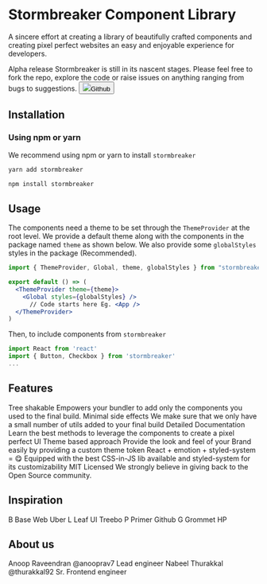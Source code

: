 

<Meta title="welcome/Stormbreaker" decorators={defaultDecoratorArr}/>

# Stormbreaker Component Library

A sincere effort at creating a library of beautifully crafted components and creating pixel perfect websites an easy and enjoyable experience for developers. 

<BoxDoc pt={4} />

<Container gap={15}>
  <Grid span={6}>
    <BoxDoc p={4} borderRadius={4} style={{
      boxShadow: "0 8px 20px rgba(143,168,191,.35)"
    }}>
      <Text variant="h4" fontWeight="bold">Alpha release</Text>
      <Text variant="body2" pt={3} color="mono" fontWeight="light"> Stormbreaker is still in its nascent stages. Please feel free to fork the repo, explore the code or raise issues on anything ranging from bugs to suggestions.</Text>
      <Box pt={6}/>
      <Button appearance="primary" href='https://github.com/anooprav7/stormbreaker-cl' target="_blank"><img src={githubIcon} style={{width: 16, height: 16, marginRight: 8}}/>Github</Button>
    </BoxDoc>
  </Grid>
</Container>

<BoxDoc pt={15} />

  
## Installation

<BoxDoc pt={10} />

### Using npm or yarn

We recommend using npm or yarn to install `stormbreaker`

```js dark
yarn add stormbreaker

```


```js dark
npm install stormbreaker

```

## Usage

<BoxDoc pt={2} />

The components need a theme to be set through the `ThemeProvider` at the root level. We provide a default theme along with the components in the package named `theme` as shown below.
We also provide some `globalStyles` styles in the package (Recommended).

```jsx padded dark
import { ThemeProvider, Global, theme, globalStyles } from "stormbreaker"

export default () => (
  <ThemeProvider theme={theme}>
    <Global styles={globalStyles} />
      // Code starts here Eg. <App />
  </ThemeProvider>
)
```

Then, to include components from `stormbreaker`

```js dark
import React from 'react'
import { Button, Checkbox } from 'stormbreaker'
...

```

<BoxDoc pt={5} />

## Features

<BoxDoc pt={10} />

<Container gap={10}>
  <Grid span={4}>
    <BoxDoc borderRadius={4} bg='primary100' overflow="hidden" style={{
      boxShadow: "0 8px 20px rgba(143,168,191,.35)"
    }}>
      <BoxDoc height={125} bg="mono100"/>
      <Text color="mono900" fontWeight="bold" variant="body1" pt={3} pb={1} px={3}>Tree shakable</Text>
      <Text color="mono700" fontWeight="light" variant="body1"  pb={3} px={3}>Empowers your bundler to add only the components you used to the final build.</Text>
    </BoxDoc>
  </Grid>
  <Grid span={4}>
    <BoxDoc style={{
      boxShadow: "0 8px 20px rgba(143,168,191,.35)"
    }} borderRadius={4} bg='success100' overflow="hidden">
      <BoxDoc height={125} bg="mono100"/>
      <Text color="mono900" fontWeight="bold" variant="body1" pt={3} pb={1} px={3}>Minimal side effects</Text>
      <Text color="mono700" fontWeight="light" variant="body1"  pb={3} px={3}>We make sure that we only have a small number of utils added to your final build</Text>
    </BoxDoc>
  </Grid>
  <Grid span={4}>
    <BoxDoc style={{
      boxShadow: "0 8px 20px rgba(143,168,191,.35)"
    }} borderRadius={4} bg='warning100' overflow="hidden">
      <BoxDoc height={125} bg="mono100"/>
      <Text color="mono900" fontWeight="bold" variant="body1" pt={3} pb={1} px={3}>Detailed Documentation</Text>
      <Text color="mono700" fontWeight="light" variant="body1"  pb={3} px={3}>Learn the best methods to leverage the components to create a pixel perfect UI</Text>
    </BoxDoc>
  </Grid>
</Container>
<Container gap={10} pt={4}>
  <Grid span={4}>
    <BoxDoc borderRadius={4} bg='accent100' overflow="hidden" style={{
      boxShadow: "0 8px 20px rgba(143,168,191,.35)"
    }}>
      <BoxDoc height={125} bg="mono100"/>
      <Text color="mono900" fontWeight="bold" variant="body1" pt={3} pb={1} px={3}>Theme based approach</Text>
      <Text color="mono700" fontWeight="light" variant="body1"  pb={3} px={3}>Provide the look and feel of your Brand easily by providing a custom theme token</Text>
    </BoxDoc>
  </Grid>
  <Grid span={4}>
    <BoxDoc style={{
      boxShadow: "0 8px 20px rgba(143,168,191,.35)"
    }} borderRadius={4} bg='error100' overflow="hidden">
      <BoxDoc height={125} bg="mono100" />
      <Text color="mono900" fontWeight="bold" variant="body1" pt={3} pb={1} px={3}>React + emotion + styled-system = &#128523;</Text>
      <Text color="mono700" fontWeight="light" variant="body1"  pb={3} px={3}>Equipped with the best CSS-in-JS lib available and styled-system for its customizability</Text>
    </BoxDoc>
  </Grid>
  <Grid span={4}>
    <BoxDoc style={{
      boxShadow: "0 8px 20px rgba(143,168,191,.35)"
    }} borderRadius={4} bg='primary100' overflow="hidden">
      <BoxDoc height={125} bg="mono100"/>
      <Text color="mono900" fontWeight="bold" variant="body1" pt={3} pb={1} px={3}>MIT Licensed</Text>
      <Text color="mono700" fontWeight="light" variant="body1"  pb={3} px={3}>We strongly believe in giving back to the Open Source community.</Text>
    </BoxDoc>
  </Grid>
</Container>
<BoxDoc pt={15} />



<!-- ## Themes -->


## Inspiration

<BoxDoc pt={10} />

<Container gap={20}>
  <Grid span={6}>
    <BoxDoc display="flex" href="https://baseweb.design/" target="_blank" style={{
      boxShadow: "0 8px 20px rgba(143,168,191,.35)"
    }} borderRadius={4} p={3} mb={5}>
      <BoxDoc  height={50} width={50} display="flex" alignItems="center" justifyContent="center" borderRadius={4} color="white" bg="primary800">B</BoxDoc>
      <BoxDoc display="flex" justifyContent="center" flexDirection="column" pl={3}>
        <Text variant="body1" fontWeight="bold" color="mono800">Base Web</Text>
        <Text variant="body1" color="mono400">Uber</Text>
      </BoxDoc>
    </BoxDoc>
  </Grid>
  <Grid span={6}>
    <BoxDoc display="flex" href="https://leaf-ui.treebo.com/" target="_blank" style={{
      boxShadow: "0 8px 20px rgba(143,168,191,.35)"
    }} borderRadius={4} p={3} mb={5}>
      <BoxDoc  height={50} width={50} display="flex" alignItems="center" justifyContent="center" borderRadius={4} bg="success600" color="white">L</BoxDoc>
      <BoxDoc display="flex" justifyContent="center" flexDirection="column" pl={3}>
        <Text variant="body1" fontWeight="bold" color="mono800">Leaf UI</Text>
        <Text variant="body1" color="mono400">Treebo</Text>
      </BoxDoc>
    </BoxDoc>
  </Grid>
  <Grid span={6}>
    <BoxDoc display="flex" href="https://primer.style/components/" target="_blank" style={{
      boxShadow: "0 8px 20px rgba(143,168,191,.35)"
    }} borderRadius={4} p={3} mb={5}>
      <BoxDoc  height={50} width={50} display="flex" alignItems="center" justifyContent="center" borderRadius={4} bg="mono900" color="white">P</BoxDoc>
      <BoxDoc display="flex" justifyContent="center" flexDirection="column" pl={3}>
        <Text variant="body1" fontWeight="bold" color="mono800">Primer</Text>
        <Text variant="body1" color="mono400">Github</Text>
      </BoxDoc>
    </BoxDoc>
  </Grid>
  <Grid span={6}>
    <BoxDoc display="flex" href="https://v2.grommet.io/" target="_blank" style={{
      boxShadow: "0 8px 20px rgba(143,168,191,.35)"
    }} borderRadius={4} p={3} mb={5}>
      <BoxDoc  height={50} width={50} display="flex" alignItems="center" justifyContent="center" borderRadius={4} bg="accent500" color="white">G</BoxDoc>
      <BoxDoc display="flex" justifyContent="center" flexDirection="column" pl={3}>
        <Text variant="body1" fontWeight="bold" color="mono800">Grommet</Text>
        <Text variant="body1" color="mono400">HP</Text>
      </BoxDoc>
    </BoxDoc>
  </Grid>
</Container>
<BoxDoc pt={15} />

## About us

<BoxDoc pt={10}/>
<Container gap={10} justifyContent="center">
  <Grid span={4}>
    <BoxDoc display="flex" flexDirection="column" alignItems="center">
      <Avatar border="5px solid" borderColor="white" size={44} rounded src="https://avatars1.githubusercontent.com/u/14026683?s=400&u=f79f736f8a34e916fd7f8ae0eed879fca797170d&v=4" 
      style={{
        boxShadow: "0 8px 20px rgba(143,168,191,.35)"
      }}/>
      <BoxDoc pt={5}/>
      <Text variant="h4" fontWeight="bold" color="mono900">Anoop Raveendran</Text>
      <BoxDoc pt={1}/>
      <Text variant="body2" target="_blank" href="https://github.com/anooprav7" color="mono">@anooprav7</Text>
      <BoxDoc pt={2}/>
      <Text variant="body2" color="mono300">Lead engineer</Text>
      <BoxDoc pt={10}/>
      <Avatar src={reactLogo} rounded/>
  </BoxDoc>
  </Grid>
  <Grid span={4}>
    <BoxDoc display="flex" flexDirection="column" alignItems="center">
      <Avatar  border="5px solid" borderColor="white" size={44} rounded src="https://avatars2.githubusercontent.com/u/16625733?s=400&u=0dfb1390a9f36180cc641041465e534f74121154&v=4" 
      style={{
        boxShadow: "0 8px 20px rgba(143,168,191,.35)"
      }}/>
      <BoxDoc pt={5}/>
      <Text variant="h4" fontWeight="bold" color="mono900">Nabeel Thurakkal</Text>
      <BoxDoc pt={1}/>
      <Text variant="body2" target="_blank" href="https://github.com/thurakkal92" color="mono">@thurakkal92</Text>
      <BoxDoc pt={2}/>
      <Text variant="body2" color="mono300">Sr. Frontend engineer</Text>
      <BoxDoc pt={10}/>
      <Avatar src={reactLogo} rounded/>
  </BoxDoc>
  </Grid>
</Container>
